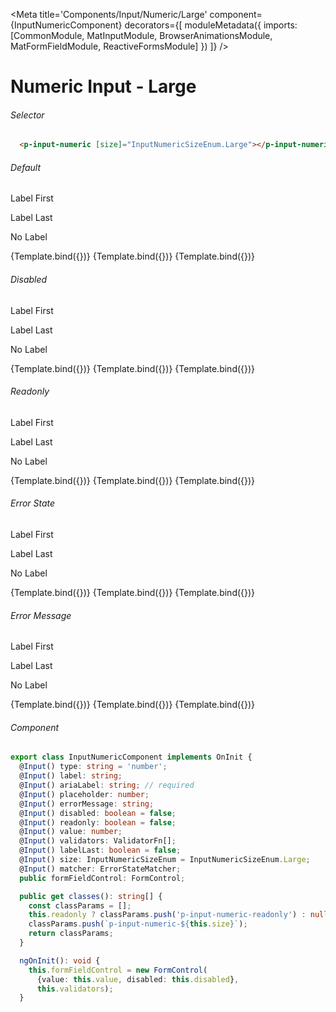 
<Meta title='Components/Input/Numeric/Large' component={InputNumericComponent}
decorators={[
  moduleMetadata({
    imports: [CommonModule,
            MatInputModule,
            BrowserAnimationsModule,
            MatFormFieldModule,
            ReactiveFormsModule]
        })
]} />

# Numeric Input - Large


###### Selector

```html
  <p-input-numeric [size]="InputNumericSizeEnum.Large"></p-input-numeric>
```

###### Default
<Canvas>
  <p className="story-title">Label First</p>
  <p className="story-title">Label Last</p>
  <p className="story-title">No Label</p>
  <Story name="Large Label First"
    args={{
        label: 'Label',
        ariaLabel: 'Label',
        value: 100,
        validators: Validators.required,
        size: InputNumericSizeEnum.Large
    }}>
    {Template.bind({})}
  </Story>
  <Story name="Large Label Last"
    args={{
       label: 'Label',
       ariaLabel: 'Label',
       value: 100,
       validators: Validators.required,
       size: InputNumericSizeEnum.Large,
       labelLast: true
    }}>
  {Template.bind({})}
  </Story>
  <Story name="Large No Label"
    args={{
        ariaLabel: 'Label',
        value: 100,
        validators: Validators.required,
        size: InputNumericSizeEnum.Large
    }}>
    {Template.bind({})}
  </Story>
</Canvas>

###### Disabled
<Canvas>
  <p className="story-title">Label First</p>
  <p className="story-title">Label Last</p>
  <p className="story-title">No Label</p>
  <Story name="Large Label First Disabled"
    args={{
      label: 'Label',
      ariaLabel: 'Label',
      value: 100,
      validators: Validators.required,
      size: InputNumericSizeEnum.Large,
      disabled: true
    }}>
    {Template.bind({})}
  </Story>
  <Story name="Large Label Last Disabled"
    args={{
      label: 'Label',
      ariaLabel: 'Label',
      value: 100,
      validators: Validators.required,
      size: InputNumericSizeEnum.Large,
      labelLast: true,
      disabled: true
    }}>
  {Template.bind({})}
  </Story>
  <Story name="Large No Label Disabled"
    args={{
      ariaLabel: 'Label',
      value: 100,
      validators: Validators.required,
      size: InputNumericSizeEnum.Large,
      disabled: true
    }}>
    {Template.bind({})}
  </Story>
</Canvas>

###### Readonly
<Canvas>
  <p className="story-title">Label First</p>
  <p className="story-title">Label Last</p>
  <p className="story-title">No Label</p>
  <Story name="Large Label First Readonly"
    args={{
      label: 'Label',
      ariaLabel: 'Label',
      value: 100,
      validators: Validators.required,
      size: InputNumericSizeEnum.Large,
      readonly: true
    }}>
    {Template.bind({})}
  </Story>
  <Story name="Large Label Last Readonly"
    args={{
      label: 'Label',
      ariaLabel: 'Label',
      value: 100,
      validators: Validators.required,
      size: InputNumericSizeEnum.Large,
      labelLast: true,
      readonly: true
    }}>
  {Template.bind({})}
  </Story>
  <Story name="Large No Label Readonly"
    args={{
      ariaLabel: 'Label',
      value: 100,
      validators: Validators.required,
      size: InputNumericSizeEnum.Large,
      readonly: true
    }}>
    {Template.bind({})}
  </Story>
</Canvas>

###### Error State
<Canvas>
  <p className="story-title">Label First</p>
  <p className="story-title">Label Last</p>
  <p className="story-title">No Label</p>
  <Story name="Large Label First Error State"
    args={{
      label: 'Label',
      ariaLabel: 'Label',
      value: null,
      validators: Validators.required,
      size: InputNumericSizeEnum.Large
    }}>
    {Template.bind({})}
  </Story>
  <Story name="Large Label Last Error State"
    args={{
      label: 'Label',
      ariaLabel: 'Label',
      value: null,
      validators: Validators.required,
      size: InputNumericSizeEnum.Large,
      labelLast: true
    }}>
  {Template.bind({})}
  </Story>
  <Story name="Large No Label Error State"
    args={{
      ariaLabel: 'Label',
      value: null,
      validators: Validators.required,
      size: InputNumericSizeEnum.Large
    }}>
    {Template.bind({})}
  </Story>
</Canvas>

###### Error Message
<Canvas>
  <p className="story-title">Label First</p>
  <p className="story-title">Label Last</p>
  <p className="story-title">No Label</p>
  <Story name="Large Label First Error Message"
    args={{
      label: 'Label',
      ariaLabel: 'Label',
      value: null,
      validators: Validators.required,
      size: InputNumericSizeEnum.Large,
      errorMessage: 'Validation text',
      matcher: new CustomErrorStateMatcher()
    }}>
    {Template.bind({})}
  </Story>
  <Story name="Large Label Last Error Message"
    args={{
      label: 'Label',
      ariaLabel: 'Label',
      value: null,
      validators: Validators.required,
      size: InputNumericSizeEnum.Large,
      labelLast: true,
      errorMessage: 'Validation text',
      matcher: new CustomErrorStateMatcher()
    }}>
  {Template.bind({})}
  </Story>
  <Story name="Large No Label Error Message"
    args={{
      ariaLabel: 'Label',
      value: null,
      validators: Validators.required,
      size: InputNumericSizeEnum.Large,
      errorMessage: 'Validation text',
      matcher: new CustomErrorStateMatcher()
    }}>
    {Template.bind({})}
  </Story>
</Canvas>

###### Component
```ts
export class InputNumericComponent implements OnInit {
  @Input() type: string = 'number';
  @Input() label: string;
  @Input() ariaLabel: string; // required
  @Input() placeholder: number;
  @Input() errorMessage: string;
  @Input() disabled: boolean = false;
  @Input() readonly: boolean = false;
  @Input() value: number;
  @Input() validators: ValidatorFn[];
  @Input() labelLast: boolean = false;
  @Input() size: InputNumericSizeEnum = InputNumericSizeEnum.Large;
  @Input() matcher: ErrorStateMatcher;
  public formFieldControl: FormControl;

  public get classes(): string[] {
    const classParams = [];
    this.readonly ? classParams.push('p-input-numeric-readonly') : null;
    classParams.push(`p-input-numeric-${this.size}`);
    return classParams;
  }

  ngOnInit(): void {
    this.formFieldControl = new FormControl(
      {value: this.value, disabled: this.disabled},
      this.validators);
  }
```

